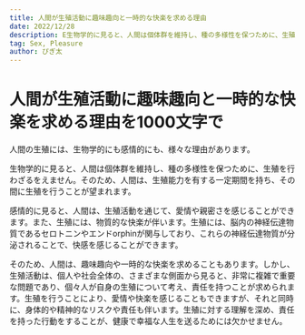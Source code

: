 ```yaml
---
title: 人間が生殖活動に趣味趣向と一時的な快楽を求める理由
date: 2022/12/28
description: E生物学的に見ると、人間は個体群を維持し、種の多様性を保つために、生殖を行わざるをえません。そのため、人間は、生殖能力を有する一定期間を持ち、その間に生殖を行うことが望まれます。
tag: Sex, Pleasure
author: ぴぎ太
---
```


# 人間が生殖活動に趣味趣向と一時的な快楽を求める理由を1000文字で

人間の生殖には、生物学的にも感情的にも、様々な理由があります。

生物学的に見ると、人間は個体群を維持し、種の多様性を保つために、生殖を行わざるをえません。そのため、人間は、生殖能力を有する一定期間を持ち、その間に生殖を行うことが望まれます。

感情的に見ると、人間は、生殖活動を通じて、愛情や親密さを感じることができます。また、生殖には、物質的な快楽が伴います。生殖には、脳内の神経伝達物質であるセロトニンやエンドorphinが関与しており、これらの神経伝達物質が分泌されることで、快感を感じることができます。

そのため、人間は、趣味趣向や一時的な快楽を求めることもあります。しかし、生殖活動は、個人や社会全体の、さまざまな側面から見ると、非常に複雑で重要な問題であり、個々人が自身の生殖について考え、責任を持つことが求められます。生殖を行うことにより、愛情や快楽を感じることもできますが、それと同時に、身体的や精神的なリスクや責任も伴います。生殖に対する理解を深め、責任を持った行動をすることが、健康で幸福な人生を送るためには欠かせません。